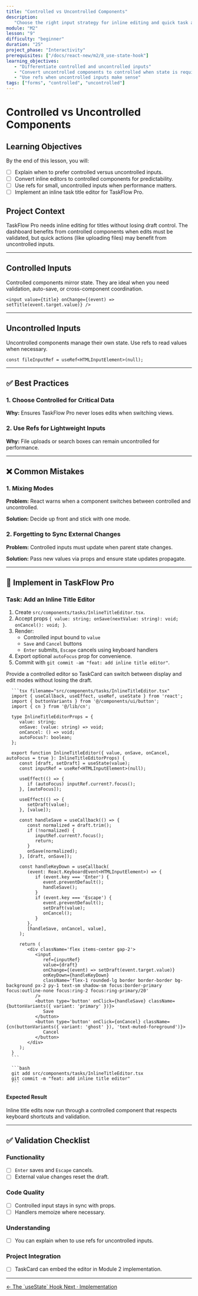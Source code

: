 ```yaml
---
title: "Controlled vs Uncontrolled Components"
description:
   "Choose the right input strategy for inline editing and quick task actions."
module: "M2"
lesson: "9"
difficulty: "beginner"
duration: "25"
project_phase: "Interactivity"
prerequisites: ["/docs/react-new/m2/8_use-state-hook"]
learning_objectives:
   - "Differentiate controlled and uncontrolled inputs"
   - "Convert uncontrolled components to controlled when state is required"
   - "Use refs when uncontrolled inputs make sense"
tags: ["forms", "controlled", "uncontrolled"]
---
```



# Controlled vs Uncontrolled Components

## Learning Objectives

By the end of this lesson, you will:

-  [ ] Explain when to prefer controlled versus uncontrolled inputs.
-  [ ] Convert inline editors to controlled components for predictability.
-  [ ] Use refs for small, uncontrolled inputs when performance matters.
-  [ ] Implement an inline task title editor for TaskFlow Pro.

## Project Context

TaskFlow Pro needs inline editing for titles without losing draft control. The
dashboard benefits from controlled components when edits must be validated, but
quick actions (like uploading files) may benefit from uncontrolled inputs.

---

## Controlled Inputs

Controlled components mirror state. They are ideal when you need validation,
auto-save, or cross-component coordination.

```tsx
<input value={title} onChange={(event) => setTitle(event.target.value)} />
```

---

## Uncontrolled Inputs

Uncontrolled components manage their own state. Use refs to read values when
necessary.

```tsx
const fileInputRef = useRef<HTMLInputElement>(null);
```

---

## ✅ Best Practices

### 1. Choose Controlled for Critical Data

**Why:** Ensures TaskFlow Pro never loses edits when switching views.

### 2. Use Refs for Lightweight Inputs

**Why:** File uploads or search boxes can remain uncontrolled for performance.

---

## ❌ Common Mistakes

### 1. Mixing Modes

**Problem:** React warns when a component switches between controlled and
uncontrolled.

**Solution:** Decide up front and stick with one mode.

### 2. Forgetting to Sync External Changes

**Problem:** Controlled inputs must update when parent state changes.

**Solution:** Pass new values via props and ensure state updates propagate.

---

## 🔨 Implement in TaskFlow Pro

### Task: Add an Inline Title Editor

1. Create `src/components/tasks/InlineTitleEditor.tsx`.
2. Accept props
   `{ value: string; onSave(nextValue: string): void; onCancel(): void; }`.
3. Render:
   -  Controlled input bound to `value`
   -  `Save` and `Cancel` buttons
   -  `Enter` submits, `Escape` cancels using keyboard handlers
4. Export optional `autoFocus` prop for convenience.
5. Commit with `git commit -am "feat: add inline title editor"`.

<Accordions type='single' className='mt-4'>
   <Accordion title='Solution Walkthrough'>
      <p>
         Provide a controlled editor so TaskCard can switch between display and edit
         modes without losing the draft.
      </p>

      ```tsx filename="src/components/tasks/InlineTitleEditor.tsx"
      import { useCallback, useEffect, useRef, useState } from 'react';
      import { buttonVariants } from '@/components/ui/button';
      import { cn } from '@/lib/cn';

      type InlineTitleEditorProps = {
         value: string;
         onSave: (value: string) => void;
         onCancel: () => void;
         autoFocus?: boolean;
      };

      export function InlineTitleEditor({ value, onSave, onCancel, autoFocus = true }: InlineTitleEditorProps) {
         const [draft, setDraft] = useState(value);
         const inputRef = useRef<HTMLInputElement>(null);

         useEffect(() => {
            if (autoFocus) inputRef.current?.focus();
         }, [autoFocus]);

         useEffect(() => {
            setDraft(value);
         }, [value]);

         const handleSave = useCallback(() => {
            const normalized = draft.trim();
            if (!normalized) {
               inputRef.current?.focus();
               return;
            }
            onSave(normalized);
         }, [draft, onSave]);

         const handleKeyDown = useCallback(
            (event: React.KeyboardEvent<HTMLInputElement>) => {
               if (event.key === 'Enter') {
                  event.preventDefault();
                  handleSave();
               }
               if (event.key === 'Escape') {
                  event.preventDefault();
                  setDraft(value);
                  onCancel();
               }
            },
            [handleSave, onCancel, value],
         );

         return (
            <div className='flex items-center gap-2'>
               <input
                  ref={inputRef}
                  value={draft}
                  onChange={(event) => setDraft(event.target.value)}
                  onKeyDown={handleKeyDown}
                  className='flex-1 rounded-lg border border-border bg-background px-2 py-1 text-sm shadow-sm focus:border-primary focus:outline-none focus:ring-2 focus:ring-primary/20'
               />
               <button type='button' onClick={handleSave} className={buttonVariants({ variant: 'primary' })}>
                  Save
               </button>
               <button type='button' onClick={onCancel} className={cn(buttonVariants({ variant: 'ghost' }), 'text-muted-foreground')}>
                  Cancel
               </button>
            </div>
         );
      }
      ```

      ```bash
      git add src/components/tasks/InlineTitleEditor.tsx
      git commit -m "feat: add inline title editor"
      ```

   </Accordion>
</Accordions>

#### Expected Result

Inline title edits now run through a controlled component that respects keyboard
shortcuts and validation.

---

## ✅ Validation Checklist

### Functionality

-  [ ] `Enter` saves and `Escape` cancels.
-  [ ] External value changes reset the draft.

### Code Quality

-  [ ] Controlled input stays in sync with props.
-  [ ] Handlers memoize where necessary.

### Understanding

-  [ ] You can explain when to use refs for uncontrolled inputs.

### Project Integration

-  [ ] TaskCard can embed the editor in Module 2 implementation.

---

<div className='mt-8 flex justify-between'>
   <a
      href='/docs/react-new/m2/8_use-state-hook'
      className='text-sm font-medium text-muted-foreground hover:text-foreground'
   >
      ← The `useState` Hook
   </a>
   <a
      href='/docs/react-new/m2/10_implementation'
      className='text-sm font-medium text-primary hover:text-primary/80'
   >
      Next · Implementation
   </a>
</div>
